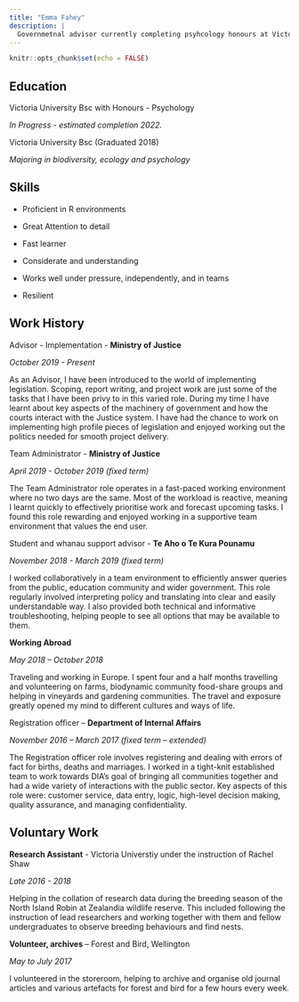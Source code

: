 ---
title: "Emma Fahey"
description: |
  Governmetnal advisor currently completing psyhcology honours at Victoria Universtiy of Wellington. 
---

```{r setup, include=FALSE}
knitr::opts_chunk$set(echo = FALSE)
```

## Education 

Victoria University Bsc with Honours - Psychology \ 

*In Progress - estimated completion 2022.* 

Victoria University Bsc (Graduated 2018) \ 

*Majoring in biodiversity, ecology and psychology*


## Skills 

* Proficient in R environments \ 

* Great Attention to detail \ 

* Fast learner \

* Considerate and understanding \

* Works well under pressure, independently, and in teams \ 

* Resilient \ 



## Work History 

Advisor - Implementation - **Ministry of Justice** \ 


*October 2019 - Present* 

As an Advisor, I have been introduced to the world of implementing legislation. Scoping, report writing, and project work are just some of the tasks that I have been privy to in this varied role. During my time I have learnt about key aspects of the machinery of government and how the courts interact with the Justice system. I have had the chance to work on implementing high profile pieces of legislation and enjoyed working out the politics needed for smooth project delivery. 

Team Administrator - **Ministry of Justice** \ 


*April 2019 - October 2019 (fixed term)*

The Team Administrator role operates in a fast-paced working environment where no two days are the same. Most of the workload is reactive, meaning I learnt quickly to effectively prioritise work and forecast upcoming tasks. I found this role rewarding and enjoyed working in a supportive team environment that values the end user. 

Student and whanau support advisor - **Te Aho o Te Kura Pounamu** \ 


*November 2018 - March 2019 (fixed term)* 

I worked collaboratively in a team environment to efficiently answer queries from the public, education community and wider government. This role regularly involved interpreting policy and translating into clear and easily understandable way. I also provided both technical and informative troubleshooting, helping people to see all options that may be available to them. 

**Working Abroad** \ 


*May 2018 – October 2018*

Traveling and working in Europe. I spent four and a half months travelling and volunteering on farms, biodynamic community food-share groups and helping in vineyards and gardening communities. The travel and exposure greatly opened my mind to different cultures and ways of life.

Registration officer – **Department of Internal Affairs** \ 


*November 2016 – March 2017 (fixed term – extended)* 

The Registration officer role involves registering and dealing with errors of fact for births, deaths and marriages. I worked in a tight-knit established team to work towards DIA’s goal of bringing all communities together and had a wide variety of interactions with the public sector. Key aspects of this role were: customer service, data entry, logic, high-level decision making, quality assurance, and managing confidentiality.


## Voluntary Work 

**Research Assistant** - Victoria Universtiy under the instruction of Rachel Shaw \ 


*Late 2016 - 2018* 

Helping in the collation of research data during the breeding season of the North Island Robin at Zealandia wildlife reserve. This included following the instruction of lead researchers and working together with them and fellow undergraduates to observe breeding behaviours and find nests. 

**Volunteer, archives** – Forest and Bird, Wellington \  


*May to July 2017* 

I volunteered in the storeroom, helping to archive and organise old journal articles and various artefacts for forest and bird for a few hours every week. 
